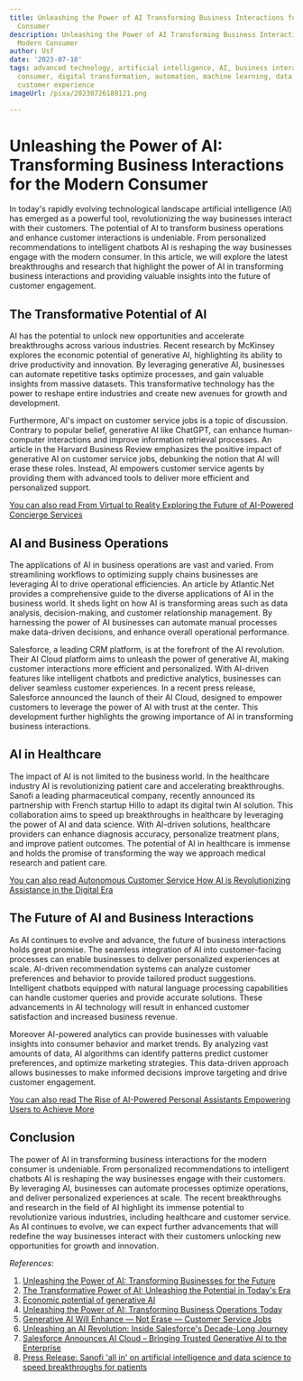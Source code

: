 ```yaml
---
title: Unleashing the Power of AI Transforming Business Interactions for the Modern
  Consumer
description: Unleashing the Power of AI Transforming Business Interactions for the
  Modern Consumer
author: Usf
date: '2023-07-18'
tags: advanced technology, artificial intelligence, AI, business interactions, modern
  consumer, digital transformation, automation, machine learning, data analytics,
  customer experience
imageUrl: /pixa/20230726180121.png

---
```

# Unleashing the Power of AI: Transforming Business Interactions for the  Modern Consumer

In today's rapidly evolving  technological landscape artificial intelligence (AI)  has emerged as  a powerful tool, revolutionizing the  way businesses interact with  their customers. The  potential of AI to transform business operations and  enhance customer interactions is undeniable. From personalized  recommendations to  intelligent chatbots AI is reshaping the way businesses engage with the modern consumer. In  this article,  we will explore the latest  breakthroughs and  research that highlight the power of AI in transforming business interactions and providing valuable  insights into  the future of  customer engagement.

##  The Transformative Potential of AI

AI has the potential to unlock  new opportunities and accelerate breakthroughs  across various industries. Recent research by McKinsey explores the  economic potential of generative AI, highlighting its ability to drive productivity and innovation. By leveraging generative AI, businesses can automate repetitive tasks optimize processes,  and gain valuable insights from massive datasets. This  transformative  technology has the power  to reshape entire industries and create new avenues for growth and  development. 

Furthermore, AI's impact on customer service jobs is  a topic of discussion. Contrary to popular belief, generative AI like ChatGPT, can enhance human-computer interactions and improve information retrieval processes. An article in the Harvard Business Review emphasizes the  positive impact  of generative AI on customer service jobs, debunking the notion that AI will erase these roles. Instead, AI  empowers customer service agents by  providing them with advanced tools to deliver more efficient and personalized support.

[You can also read From Virtual to Reality Exploring the  Future of AI-Powered Concierge Services](From%20Virtual%20to%20Reality%20Exploring%20the%20Future%20of%20AI-Powered%20Concierge%20Services)


## AI and Business Operations

The applications of AI  in business operations  are vast and varied. From streamlining workflows to optimizing supply chains businesses are leveraging AI to  drive operational efficiencies. An  article  by Atlantic.Net provides  a comprehensive guide to the diverse applications of AI in the business  world. It sheds light on how AI is transforming areas such as data analysis, decision-making, and customer relationship management. By  harnessing the power of AI businesses  can automate manual processes  make data-driven decisions, and enhance overall  operational performance.

Salesforce, a leading CRM platform, is at the forefront of the AI revolution. Their AI Cloud  platform aims to  unleash the  power of generative AI, making customer interactions more efficient and personalized. With AI-driven features like intelligent chatbots and predictive  analytics, businesses can deliver seamless customer experiences. In a recent press release, Salesforce announced the launch of their AI Cloud,  designed to empower  customers to leverage the power of AI with trust at the center. This development further highlights the growing importance of AI in transforming business interactions.

## AI in Healthcare

The impact of AI is not limited to the business world. In the healthcare  industry AI is  revolutionizing  patient care and accelerating breakthroughs. Sanofi a leading pharmaceutical company, recently announced its partnership with French startup Hillo to adapt its  digital twin AI solution. This collaboration aims to  speed up breakthroughs in healthcare by leveraging the power of  AI and data science. With AI-driven solutions, healthcare providers can enhance diagnosis accuracy, personalize treatment plans, and improve patient outcomes. The potential of AI in healthcare is immense and holds the promise of transforming the way we approach medical research and patient care.

[You can also read Autonomous  Customer Service  How AI  is Revolutionizing Assistance in  the Digital Era](Autonomous%20Customer%20Service%20How%20AI%20is%20Revolutionizing%20Assistance%20in%20the%20Digital%20Era)


## The  Future of AI and Business Interactions

As AI continues to evolve and advance, the future of  business interactions holds  great promise. The seamless integration of AI  into customer-facing processes can enable businesses  to deliver personalized experiences at scale. AI-driven recommendation systems can analyze customer preferences and behavior to provide tailored product suggestions. Intelligent chatbots equipped with natural language processing capabilities can handle customer queries and provide accurate solutions. These advancements  in AI technology will result in enhanced customer satisfaction and  increased business revenue.

Moreover AI-powered analytics can provide businesses with valuable insights into consumer  behavior and market trends. By analyzing vast amounts of data, AI algorithms can identify patterns predict customer preferences, and optimize marketing strategies. This data-driven approach allows businesses to make  informed decisions  improve targeting and  drive customer engagement.

[You can also read The  Rise of AI-Powered Personal Assistants Empowering  Users to Achieve  More](The%20Rise%20of%20AI-Powered%20Personal%20Assistants%20Empowering%20Users%20to%20Achieve%20More)


## Conclusion

The power of AI in transforming business interactions for the modern consumer is undeniable. From personalized recommendations to intelligent chatbots AI is  reshaping  the way businesses engage with their customers. By leveraging AI, businesses can automate processes optimize operations, and deliver personalized experiences at scale. The recent breakthroughs and research in the field of  AI highlight its immense potential to revolutionize various industries, including healthcare and customer service. As AI continues to evolve, we can expect further advancements that will redefine the way businesses interact with their customers unlocking new opportunities for growth and innovation.

*References*:
1.  [Unleashing the Power of AI: Transforming  Businesses for  the Future](https://www.linkedin.com/pulse/unleashing-power-ai-transforming-businesses-future-denise-de-gaetano)
2. [The Transformative Power of AI: Unleashing the Potential  in Today's Era](https://www.linkedin.com/pulse/transformative-power-ai-unleashing-potential-todays-era-kumar)
3. [Economic potential  of  generative AI](https://www.mckinsey.com/capabilities/mckinsey-digital/our-insights/the-economic-potential-of-generative-ai-the-next-productivity-frontier)
4. [Unleashing the Power of AI: Transforming Business Operations Today](https://www.atlantic.net/vps-hosting/unleashing-the-power-of-ai-transforming-business-operations-today/)
5. [Generative AI Will Enhance — Not Erase — Customer Service Jobs](https://hbr.org/2023/03/generative-ai-will-enhance-not-erase-customer-service-jobs)
6. [Unleashing  an AI Revolution: Inside Salesforce's Decade-Long Journey](https://www.salesforce.com/news/stories/ai-history-salesforce/)
7. [Salesforce Announces AI Cloud – Bringing Trusted Generative AI  to the Enterprise](https://www.salesforce.com/news/press-releases/2023/06/12/ai-cloud-news/)
8. [Press  Release: Sanofi 'all in' on artificial intelligence and data science to speed breakthroughs for  patients](https://www.sanofi.com/en/media-room/press-releases/2023/2023-06-13-12-00-00-2687072)